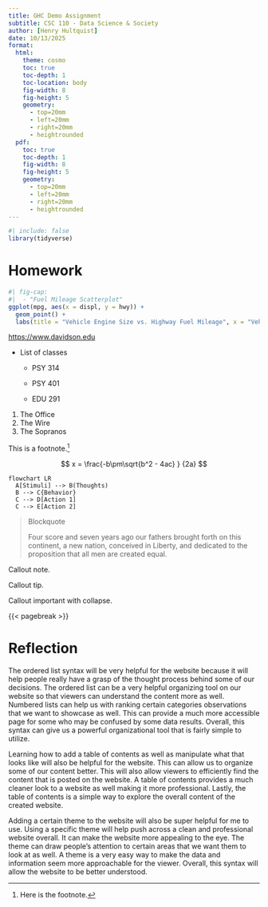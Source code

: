 ```yaml
---
title: GHC Demo Assignment
subtitle: CSC 110 - Data Science & Society
author: [Henry Hultquist]
date: 10/13/2025
format:
  html:
    theme: cosmo 
    toc: true
    toc-depth: 1
    toc-location: body
    fig-width: 8
    fig-height: 5
    geometry:
      - top=20mm
      - left=20mm
      - right=20mm
      - heightrounded
  pdf:
    toc: true
    toc-depth: 1
    fig-width: 8
    fig-height: 5
    geometry:
      - top=20mm
      - left=20mm
      - right=20mm
      - heightrounded
---
```


```r

#| include: false
library(tidyverse)
```

# Homework

```r

#| fig-cap:
#|  - "Fuel Mileage Scatterplot"
ggplot(mpg, aes(x = displ, y = hwy)) +
  geom_point() +
  labs(title = "Vehicle Engine Size vs. Highway Fuel Mileage", x = "Vehicle Engine Size", y = "Highway Fuel Mileage")
```

<https://www.davidson.edu>

-   List of classes

    -   PSY 314

    -   PSY 401

    -   EDU 291

1.  The Office
2.  The Wire
3.  The Sopranos

This is a footnote.[^1]

[^1]: Here is the footnote.

$$
x = \frac{-b\pm\sqrt{b^2 - 4ac} } {2a}
$$

```mermaid
flowchart LR
  A[Stimuli] --> B(Thoughts)
  B --> C{Behavior}
  C --> D[Action 1]
  C --> E[Action 2]
```

> Blockquote
>
> Four score and seven years ago our fathers brought forth on this continent, a new nation, conceived in Liberty, and dedicated to the proposition that all men are created equal.

::: callout-note
Callout note.
:::

::: callout-tip
Callout tip.
:::

::: {.callout-important collapse="true"}
Callout important with collapse.
:::

{{< pagebreak >}}

# Reflection

The ordered list syntax will be very helpful for the website because it will help people really have a grasp of the thought process behind some of our decisions. The ordered list can be a very helpful organizing tool on our website so that viewers can understand the content more as well. Numbered lists can help us with ranking certain categories observations that we want to showcase as well. This can provide a much more accessible page for some who may be confused by some data results. Overall, this syntax can give us a powerful organizational tool that is fairly simple to utilize.

Learning how to add a table of contents as well as manipulate what that looks like will also be helpful for the website. This can allow us to organize some of our content better. This will also allow viewers to efficiently find the content that is posted on the website. A table of contents provides a much cleaner look to a website as well making it more professional. Lastly, the table of contents is a simple way to explore the overall content of the created website.

Adding a certain theme to the website will also be super helpful for me to use. Using a specific theme will help push across a clean and professional website overall. It can make the website more appealing to the eye. The theme can draw people's attention to certain areas that we want them to look at as well. A theme is a very easy way to make the data and information seem more approachable for the viewer. Overall, this syntax will allow the website to be better understood.
